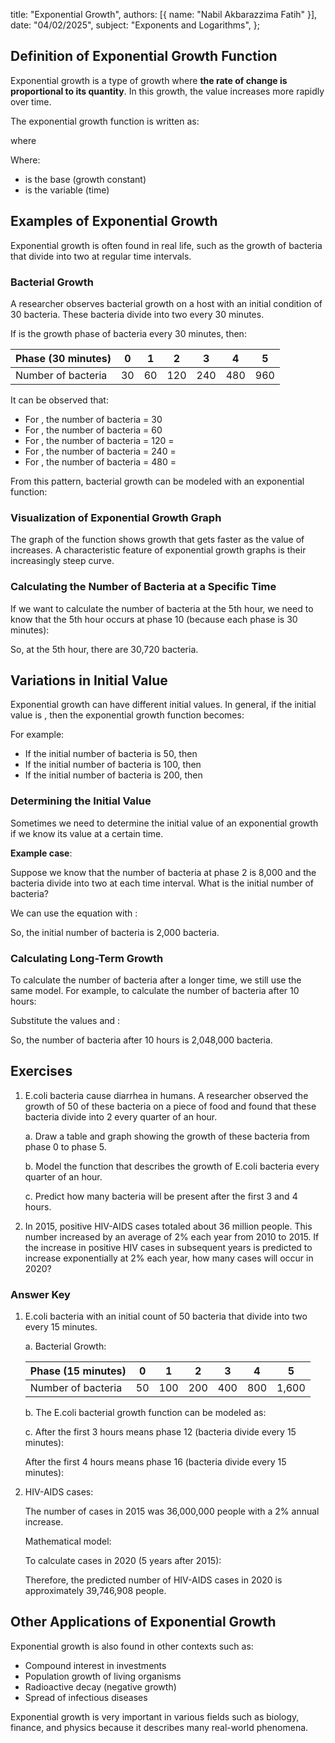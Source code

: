 
  title: "Exponential Growth",
  authors: [{ name: "Nabil Akbarazzima Fatih" }],
  date: "04/02/2025",
  subject: "Exponents and Logarithms",
};

## Definition of Exponential Growth Function

Exponential growth is a type of growth where **the rate of change is proportional to its quantity**. In this growth, the value increases more rapidly over time.

The exponential growth function is written as:

<InlineMath math="f(x) = a^x" /> where <InlineMath math="a > 1" />

Where:

- <InlineMath math="a" /> is the base (growth constant)
- <InlineMath math="x" /> is the variable (time)

## Examples of Exponential Growth

Exponential growth is often found in real life, such as the growth of bacteria that divide into two at regular time intervals.

### Bacterial Growth

A researcher observes bacterial growth on a host with an initial condition of 30 bacteria. These bacteria divide into two every 30 minutes.

If <InlineMath math="x" /> is the growth phase of bacteria every 30 minutes, then:

| Phase (30 minutes) | 0   | 1   | 2   | 3   | 4   | 5   |
| ------------------ | --- | --- | --- | --- | --- | --- |
| Number of bacteria | 30  | 60  | 120 | 240 | 480 | 960 |

It can be observed that:

- For <InlineMath math="x = 0" />, the number of bacteria = 30
- For <InlineMath math="x = 1" />, the number of bacteria = 60
- For <InlineMath math="x = 2" />, the number of bacteria = 120 = <InlineMath math="2^2 \cdot 30" />
- For <InlineMath math="x = 3" />, the number of bacteria = 240 = <InlineMath math="2^3 \cdot 30" />
- For <InlineMath math="x = 4" />, the number of bacteria = 480 = <InlineMath math="2^4 \cdot 30" />

From this pattern, bacterial growth can be modeled with an exponential function:

<BlockMath math="f(x) = 30 \cdot (2^x)" />

### Visualization of Exponential Growth Graph

The graph of the function <InlineMath math="f(x) = 30 \cdot (2^x)" /> shows growth that gets faster as the value of <InlineMath math="x" /> increases. A characteristic feature of exponential growth graphs is their increasingly steep curve.

<FunctionChart
  p={30}
  a={2}
  title="Bacterial Growth"
  description="Growth of bacteria that divide into two every 30 minutes."
/>

### Calculating the Number of Bacteria at a Specific Time

If we want to calculate the number of bacteria at the 5th hour, we need to know that the 5th hour occurs at phase 10 (because each phase is 30 minutes):

<BlockMath math="f(10) = 30 \cdot (2^{10}) = 30 \cdot 1024 = 30,720" />

So, at the 5th hour, there are 30,720 bacteria.

## Variations in Initial Value

Exponential growth can have different initial values. In general, if the initial value is <InlineMath math="P_0" />, then the exponential growth function becomes:

<BlockMath math="f(x) = P_0 \cdot (a^x)" />

For example:

- If the initial number of bacteria is 50, then <InlineMath math="f(x) = 50 \cdot (2^x)" />
- If the initial number of bacteria is 100, then <InlineMath math="f(x) = 100 \cdot (2^x)" />
- If the initial number of bacteria is 200, then <InlineMath math="f(x) = 200 \cdot (2^x)" />

### Determining the Initial Value

Sometimes we need to determine the initial value <InlineMath math="x_0" /> of an exponential growth if we know its value at a certain time.

**Example case**:

Suppose we know that the number of bacteria at phase 2 is 8,000 and the bacteria divide into two at each time interval. What is the initial number of bacteria?

We can use the equation <InlineMath math="x_2 = a^2 \cdot x_0" /> with <InlineMath math="a = 2" />:

<div className="flex flex-col gap-4">
  <BlockMath math="x_2 = a^2 \cdot x_0" />
  <BlockMath math="8000 = 2^2 \cdot x_0" />
  <BlockMath math="8000 = 4 \cdot x_0" />
  <BlockMath math="\frac{8000}{4} = x_0" />
  <BlockMath math="x_0 = 2000" />
</div>

So, the initial number of bacteria is 2,000 bacteria.

### Calculating Long-Term Growth

To calculate the number of bacteria after a longer time, we still use the same model. For example, to calculate the number of bacteria after 10 hours:

<BlockMath math="x_{10} = a^{10} \cdot x_0" />

Substitute the values <InlineMath math="a = 2" /> and <InlineMath math="x_0 = 2,000" />:

<div className="flex flex-col gap-4">
  <BlockMath math="x_{10} = 2^{10} \cdot 2,000" />
  <BlockMath math="x_{10} = 1,024 \cdot 2,000" />
  <BlockMath math="x_{10} = 2,048,000" />
</div>

So, the number of bacteria after 10 hours is 2,048,000 bacteria.

## Exercises

1. E.coli bacteria cause diarrhea in humans. A researcher observed the growth of 50 of these bacteria on a piece of food and found that these bacteria divide into 2 every quarter of an hour.

   a. Draw a table and graph showing the growth of these bacteria from phase 0 to phase 5.

   b. Model the function that describes the growth of E.coli bacteria every quarter of an hour.

   c. Predict how many bacteria will be present after the first 3 and 4 hours.

2. In 2015, positive HIV-AIDS cases totaled about 36 million people. This number increased by an average of 2% each year from 2010 to 2015. If the increase in positive HIV cases in subsequent years is predicted to increase exponentially at 2% each year, how many cases will occur in 2020?

### Answer Key

1. E.coli bacteria with an initial count of 50 bacteria that divide into two every 15 minutes.

   a. Bacterial Growth:

   | Phase (15 minutes) | 0   | 1   | 2   | 3   | 4   | 5     |
   | ------------------ | --- | --- | --- | --- | --- | ----- |
   | Number of bacteria | 50  | 100 | 200 | 400 | 800 | 1,600 |

   <FunctionChart
     p={50}
     a={2}
     n={7}
     title="Bacterial Growth"
     description="Growth of bacteria that divide into two every 15 minutes."
   />

   b. The E.coli bacterial growth function can be modeled as:

   <BlockMath math="f(x) = 50 \cdot (2^x)" />

   c. After the first 3 hours means phase 12 (bacteria divide every 15 minutes):

   <div className="flex flex-col gap-4">
     <BlockMath math="f(12) = 50 \cdot (2^{12})" />
     <BlockMath math="f(12) = 50 \cdot 4,096" />
     <BlockMath math="f(12) = 204,800" />
   </div>

   After the first 4 hours means phase 16 (bacteria divide every 15 minutes):

   <div className="flex flex-col gap-4">
     <BlockMath math="f(16) = 50 \cdot (2^{16})" />
     <BlockMath math="f(16) = 50 \cdot 65,536" />
     <BlockMath math="f(16) = 3,276,800" />
   </div>

2. HIV-AIDS cases:

   The number of cases in 2015 was 36,000,000 people with a 2% annual increase.

   Mathematical model:

   <BlockMath math="f(x) = 36,000,000 \cdot (1 + 0.02)^x" />

   To calculate cases in 2020 (5 years after 2015):

   <div className="flex flex-col gap-4">
     <BlockMath math="f(5) = 36,000,000 \cdot (1.02)^5" />
     <BlockMath math="f(5) = 36,000,000 \cdot 1.1040808" />
     <BlockMath math="f(5) = 39,746,908" />
   </div>

   Therefore, the predicted number of HIV-AIDS cases in 2020 is approximately 39,746,908 people.

## Other Applications of Exponential Growth

Exponential growth is also found in other contexts such as:

- Compound interest in investments
- Population growth of living organisms
- Radioactive decay (negative growth)
- Spread of infectious diseases

Exponential growth is very important in various fields such as biology, finance, and physics because it describes many real-world phenomena.
